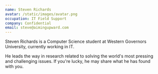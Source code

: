 ```yaml
---
name: Steven Richards
avatar: /static/images/avatar.png
occupation: IT Field Support
company: Confidential
email: steve@aimingupward.com
---
```


Steven Richards is a Computer Science student at Western Governors University, currently working in IT.

He leads the way in research related to solving the world's most pressing and challenging issues. If you're lucky, he may share what he has found with you.

